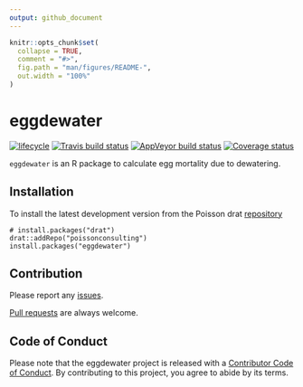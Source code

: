 ```yaml
---
output: github_document
---
```


<!-- README.md is generated from README.Rmd. Please edit that file -->

```r
knitr::opts_chunk$set(
  collapse = TRUE,
  comment = "#>",
  fig.path = "man/figures/README-",
  out.width = "100%"
)
```
# eggdewater

[![lifecycle](https://img.shields.io/badge/lifecycle-experimental-orange.svg)](https://www.tidyverse.org/lifecycle/#experimental)
[![Travis build status](https://travis-ci.org/poissonconsulting/eggdewater.svg?branch=master)](https://travis-ci.org/poissonconsulting/eggdewater)
[![AppVeyor build status](https://ci.appveyor.com/api/projects/status/github/poissonconsulting/eggdewater?branch=master&svg=true)](https://ci.appveyor.com/project/poissonconsulting/eggdewater)
[![Coverage status](https://codecov.io/gh/poissonconsulting/eggdewater/branch/master/graph/badge.svg)](https://codecov.io/github/poissonconsulting/eggdewater?branch=master)

`eggdewater` is an R package to calculate egg mortality due to dewatering.

## Installation

To install the latest development version from the Poisson drat [repository](https://github.com/poissonconsulting/drat)
```
# install.packages("drat")
drat::addRepo("poissonconsulting")
install.packages("eggdewater")
```

## Contribution

Please report any [issues](https://github.com/poissonconsulting/eggdewater/issues).

[Pull requests](https://github.com/poissonconsulting/eggdewater/pulls) are always welcome.

## Code of Conduct

Please note that the eggdewater project is released with a [Contributor Code of Conduct](https://contributor-covenant.org/version/2/0/CODE_OF_CONDUCT.html). By contributing to this project, you agree to abide by its terms.


